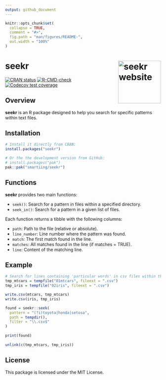 ```yaml
---
output: github_document
---
```


<!-- README.md is generated from README.Rmd. Please edit that file -->

```r
knitr::opts_chunk$set(
  collapse = TRUE,
  comment = "#>",
  fig.path = "man/figures/README-",
  out.width = "100%"
)
```

# seekr <a href="https://smartiing.github.io/seekr/"><img src="man/figures/logo.png" align="right" height="138" alt="seekr website" /></a>

<!-- badges: start -->
[![CRAN status](https://www.r-pkg.org/badges/version/seekr)](https://CRAN.R-project.org/package=seekr)
[![R-CMD-check](https://github.com/smartiing/seekr/actions/workflows/R-CMD-check.yaml/badge.svg)](https://github.com/smartiing/seekr/actions/workflows/R-CMD-check.yaml)
[![Codecov test coverage](https://codecov.io/gh/smartiing/seekr/graph/badge.svg)](https://app.codecov.io/gh/smartiing/seekr)
<!-- badges: end -->

## Overview

**seekr** is an R package designed to help you search for specific patterns within text files.

## Installation

```r
# Install it directly from CRAN:
install.packages("seekr")

# Or the the development version from GitHub:
# install.packages("pak")
pak::pak("smartiing/seekr")
```

## Functions

**seekr** provides two main functions:

- `seek()`: Search for a pattern in files within a specified directory.
- `seek_in()`: Search for a pattern in a given list of files.

Each function returns a tibble with the following columns:

- `path`: Path to the file (relative or absolute).
- `line_number`: Line number where the pattern was found.
- `match`: The first match found in the line.
- `matches`: All matches found in the line (if matches = TRUE).
- `line`: Content of the matching line.


## Example

```r
# Search for lines containing 'particular words' in csv files within the specified folder
tmp_mtcars = tempfile("01mtcars", fileext = ".csv")
tmp_iris = tempfile("02iris", fileext = ".csv")

write.csv(mtcars, tmp_mtcars)
write.csv(iris, tmp_iris)

found = seekr::seek(
  pattern = "(?i)toyota|honda|setosa", 
  path = tempdir(), 
  filter = "\\.csv$"
)
  
print(found)
  
unlink(c(tmp_mtcars, tmp_iris))
```


## License

This package is licensed under the MIT License.
